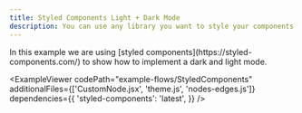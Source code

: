 ```yaml
---
title: Styled Components Light + Dark Mode
description: You can use any library you want to style your components. In this example we are using styled components to show how to create a simple dark / light mode.
---
```



<ExampleLayout>
In this example we are using [styled components](https://styled-components.com/) to show how to implement a dark and light mode.

<ExampleViewer
  codePath="example-flows/StyledComponents"
  additionalFiles={['CustomNode.jsx', 'theme.js', 'nodes-edges.js']}
  dependencies={{
    'styled-components': 'latest',
  }}
/>
</ExampleLayout>

